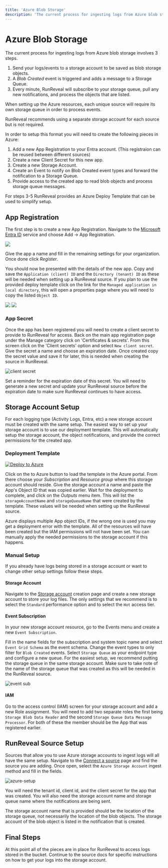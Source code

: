 ```yaml
---
title: 'Azure Blob Storage'
description: 'The current process for ingesting logs from Azure blob storage involves 3 steps.'
---
```



# Azure Blob Storage

The current process for ingesting logs from Azure blob storage involves 3 steps.

1. Send your logs/events to a storage account to be saved as blob storage objects.
2. A *Blob Created* event is triggered and adds a message to a Storage Queue.
3. Every minute, RunReveal will subscribe to your storage queue, pull any new notifications, and process the objects that are listed.

<Callout type="info">
  When setting up the Azure resources, each unique source will require its own storage queue in order to process events.

  RunReveal recommends using a separate storage account for each source but is not required.
</Callout>

In order to setup this format you will need to create the following pieces in Azure:

1. Add a new App Registration to your Entra account. (This registraion can be reused between different sources)
2. Create a new Client Secret for this new app.
3. Create a new Storage Account.
4. Create an Event to notify on Blob Created event types and forward the notification to a Storage Queue.
5. Provide access to the created app to read blob objects and process storage queue messages.

For steps 3-5 RunReveal provides an Azure Deploy Template that can be used to simplify setup.

## App Registration

The first step is to create a new App Registration. Navigate to the [Microsoft Entra ID](https://portal.azure.com/#view/Microsoft_AAD_IAM/ActiveDirectoryMenuBlade/~/Overview) service and choose Add -> App Registration.

<img src="/azure/azure-new-app.png"/>

Give the app a name and fill in the remaining settings for your organization. Once done click *Register*.

You should now be presented with the details of the new app. Copy and save the `Application (client) ID` and the `Directory (tenant) ID` as these will be needed when setting up a RunReveal source.
If you plan to use the provided deploy template click on the link for the `Managed application in local directory`, this will open a properties page where you will need to copy the listed `Object ID`.

<img src="/azure/azure-app-ids.png"/>

<img src="/azure/azure-app-object-id.png"/>

### App Secret

Once the app has been registered you will need to create a client secret to provide to RunReveal for access. 
Back on the main app registration page under the Manage category click on 'Certificates & secrets'. 
From this screen click on the 'Client secrets' option and select `New client secret`. Give the secret a name and choose an expiration date.
Once created copy the secret value and save it for later, this is needed when creating the source in RunReveal.

![client secret](/azure/azure-client-secret.png)

<Callout type="info">
  Set a reminder for the expiration date of this secret. 
  You will need to generate a new secret and update your RunReveal source before the expiration date to make sure RunReveal continues to have access.
</Callout>

## Storage Account Setup

For each logging type (Activity Logs, Entra, etc) a new storage account must be created with the same setup.
The easiest way to set up your storage account is to use our deployment template. This will automatically setup the storage account, the object notifications, and provide the correct permissions for the created app.

### Deployment Template

[![Deploy to Azure](https://aka.ms/deploytoazurebutton)](https://portal.azure.com/#create/Microsoft.Template/uri/https%3A%2F%2Fraw.githubusercontent.com%2Frunreveal%2Fazure-templates%2Fmain%2Fstorage-blob%2Fdeploy.json)

Click on the to Azure button to load the template in the Azure portal. From there choose your *Subscription* and *Resource group* where this storage account should reside.
Give the storage account a name and paste the App's Object ID that was copied earlier. Wait for the deployment to complete, and click on the *Outputs* menu item.
This will list the `storageAccountName` and `storageQueueName` that were created by the template. These values will be needed when setting up the RunReveal source.

<Callout type="warning">
  Azure displays multiple App object IDs, if the wrong one is used you may get a deployment error with the template. All of the resources will have been created but the IAM permissions will not have been set.
  You can manually apply the needed permissions to the storage account if this happens.
</Callout>

### Manual Setup

If you already have logs being stored in a storage account or want to change other setup settings follow these steps.

#### Storage Account

Navigate to the [Storage account](https://portal.azure.com/#create/Microsoft.StorageAccount-ARM) creation page and create a new storage account to store your log files. 
The only settings that we recommend is to select the `Standard` performance option and to select the `Hot` access tier.

#### Event Subscription

In your new storage account resource, go to the Events menu and create a new `Event Subscription`.

Fill in the name fields for the subscription and system topic name and select `Event Grid Schema` as the event schema. Change the event types to only filter for `Blob Created` events.
Select `Storage Queue` as your endpoint type and configure a new queue. For the easiest setup, we recommend putting the storage queue in the same storage account.
Make sure to take note of the name of the storage queue that was created as this will be needed in the RunReveal source.

![event sub](/azure/azure-event-sub-setup.png)

#### IAM

Go to the access control (IAM) screen for your storage account and add a new Role assignment. 
You will need to add two separate roles the first being `Storage Blob Data Reader` and the second `Storage Queue Data Message Processor`. 
For both of these the member should be the App that was registered earlier.

## RunReveal Source Setup

Sources that allow you to use Azure storage accounts to ingest logs will all have the same setup.
Navigate to the [Connect a source](https://app.runreveal.com/dash/sources/add) page and find the source you are adding.
Once open, select the `Azure Storage Account` ingest method and fill in the fields.

![azure-setup](/azure/azure-source-setup.png)

You will need the tenant id, client id, and the client secret for the app that was created.
You will also need the storage account name and storage queue name where the notifications are being sent.

<Callout type="info">
  The storage account name that is provided should be the location of the storage queue, not necessarily the location of the blob objects.
  The storage account of the blob object is listed in the notification that is created.
</Callout>

## Final Steps

At this point all of the pieces are in place for RunReveal to access logs stored in the bucket. 
Continue to the source docs for specific instructions on how to get your logs into the storage account.